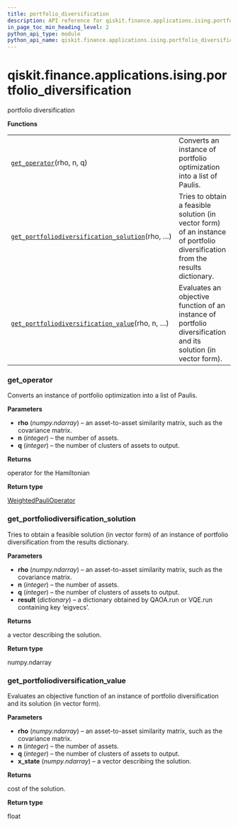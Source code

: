 ```yaml
---
title: portfolio_diversification
description: API reference for qiskit.finance.applications.ising.portfolio_diversification
in_page_toc_min_heading_level: 2
python_api_type: module
python_api_name: qiskit.finance.applications.ising.portfolio_diversification
---
```


<span id="qiskit-finance-applications-ising-portfolio-diversification" />

# qiskit.finance.applications.ising.portfolio\_diversification

portfolio diversification

**Functions**

|                                                                                                                                                                                                                                                           |                                                                                                                               |
| --------------------------------------------------------------------------------------------------------------------------------------------------------------------------------------------------------------------------------------------------------- | ----------------------------------------------------------------------------------------------------------------------------- |
| [`get_operator`](#qiskit.finance.applications.ising.portfolio_diversification.get_operator "qiskit.finance.applications.ising.portfolio_diversification.get_operator")(rho, n, q)                                                                         | Converts an instance of portfolio optimization into a list of Paulis.                                                         |
| [`get_portfoliodiversification_solution`](#qiskit.finance.applications.ising.portfolio_diversification.get_portfoliodiversification_solution "qiskit.finance.applications.ising.portfolio_diversification.get_portfoliodiversification_solution")(rho, …) | Tries to obtain a feasible solution (in vector form) of an instance of portfolio diversification from the results dictionary. |
| [`get_portfoliodiversification_value`](#qiskit.finance.applications.ising.portfolio_diversification.get_portfoliodiversification_value "qiskit.finance.applications.ising.portfolio_diversification.get_portfoliodiversification_value")(rho, n, …)       | Evaluates an objective function of an instance of portfolio diversification and its solution (in vector form).                |

### get\_operator

<Function id="qiskit.finance.applications.ising.portfolio_diversification.get_operator" github="https://github.com/qiskit-community/qiskit-aqua/tree/stable/0.7/qiskit/finance/applications/ising/portfolio_diversification.py" signature="get_operator(rho, n, q)">
  Converts an instance of portfolio optimization into a list of Paulis.

  **Parameters**

  *   **rho** (*numpy.ndarray*) – an asset-to-asset similarity matrix, such as the covariance matrix.
  *   **n** (*integer*) – the number of assets.
  *   **q** (*integer*) – the number of clusters of assets to output.

  **Returns**

  operator for the Hamiltonian

  **Return type**

  [WeightedPauliOperator](qiskit.aqua.operators.legacy.WeightedPauliOperator "qiskit.aqua.operators.legacy.WeightedPauliOperator")
</Function>

### get\_portfoliodiversification\_solution

<Function id="qiskit.finance.applications.ising.portfolio_diversification.get_portfoliodiversification_solution" github="https://github.com/qiskit-community/qiskit-aqua/tree/stable/0.7/qiskit/finance/applications/ising/portfolio_diversification.py" signature="get_portfoliodiversification_solution(rho, n, q, result)">
  Tries to obtain a feasible solution (in vector form) of an instance of portfolio diversification from the results dictionary.

  **Parameters**

  *   **rho** (*numpy.ndarray*) – an asset-to-asset similarity matrix, such as the covariance matrix.
  *   **n** (*integer*) – the number of assets.
  *   **q** (*integer*) – the number of clusters of assets to output.
  *   **result** (*dictionary*) – a dictionary obtained by QAOA.run or VQE.run containing key ‘eigvecs’.

  **Returns**

  a vector describing the solution.

  **Return type**

  numpy.ndarray
</Function>

### get\_portfoliodiversification\_value

<Function id="qiskit.finance.applications.ising.portfolio_diversification.get_portfoliodiversification_value" github="https://github.com/qiskit-community/qiskit-aqua/tree/stable/0.7/qiskit/finance/applications/ising/portfolio_diversification.py" signature="get_portfoliodiversification_value(rho, n, q, x_state)">
  Evaluates an objective function of an instance of portfolio diversification and its solution (in vector form).

  **Parameters**

  *   **rho** (*numpy.ndarray*) – an asset-to-asset similarity matrix, such as the covariance matrix.
  *   **n** (*integer*) – the number of assets.
  *   **q** (*integer*) – the number of clusters of assets to output.
  *   **x\_state** (*numpy.ndarray*) – a vector describing the solution.

  **Returns**

  cost of the solution.

  **Return type**

  float
</Function>

